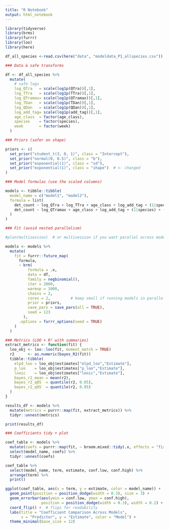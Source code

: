 ```yaml
---
title: "R Notebook"
output: html_notebook
---
```



```r

library(tidyverse)
library(brms)
library(furrr)
library(loo)
library(here)

```

```r
df_all_species <-read.csv(here("data", "modeldata_P1_allspecies.csv"))
```

```r
### Data & safe transforms

df <- df_all_species %>%
  mutate(
    # safe logs
    log_QTra   = scale(log1p(QTra))[,1],
    log_TTra   = scale(log1p(TTra))[,1],
    log_QTramax= scale(log1p(QTramax))[,1],
    log_TDan   = scale(log1p(TDan))[,1],
    log_QDan   = scale(log1p(QDan))[,1],
    log_add_tag= scale(log1p(add_tag))[,1],
    age_class  = factor(age_class),
    species    = factor(species),
    week       = factor(week)
  )
```


```r
### Priors (safer on shape)

priors <- c(
  set_prior("student_t(3, 0, 1)", class = "Intercept"),
  set_prior("normal(0, 0.5)", class = "b"),
  set_prior("exponential(1)", class = "sd"),
  set_prior("exponential(1)", class = "shape")  # <- changed
)
```

```r
### Model formulas (use the scaled columns)

models <- tibble::tibble(
  model_name = c("model1", "model2"),
  formula = list(
    det_count ~ log_QTra + log_TTra + age_class + log_add_tag + (1|species) + (1|week),
    det_count ~ log_QTramax + age_class + log_add_tag + (1|species) + (1|week) + log_TDan + log_QDan
  )
)
```


```r
### Fit (avoid nested parallelism)

#plan(multisession)  # or multisession if you want parallel across models

models <- models %>%
  mutate(
    fit = furrr::future_map(
      formula,
      ~ brm(
          formula = .x,
          data = df,
          family = negbinomial(),
          iter = 2000,
          warmup = 1000,
          chains = 2,
          cores = 2,         # keep small if running models in parallel
          prior = priors,
          save_pars = save_pars(all = TRUE),
          seed = 123
        ),
      .options = furrr_options(seed = TRUE)
    )
  )
```

```r
### Metrics (LOO + R² with summaries)
extract_metrics <- function(fit) {
  loo_obj <- loo::loo(fit, moment_match = TRUE)
  r2      <- as.numeric(bayes_R2(fit))
  tibble::tibble(
    elpd_loo = loo_obj$estimates["elpd_loo","Estimate"],
    p_loo    = loo_obj$estimates["p_loo","Estimate"],
    looic    = loo_obj$estimates["looic","Estimate"],
    bayes_r2_mean = mean(r2),
    bayes_r2_q05  = quantile(r2, 0.05),
    bayes_r2_q95  = quantile(r2, 0.95)
  )
}

results_df <- models %>%
  mutate(metrics = purrr::map(fit, extract_metrics)) %>%
  tidyr::unnest(metrics)

print(results_df)
```

```r
### Coefficients tidy + plot

coef_table <- models %>%
  mutate(coefs = purrr::map(fit, ~ broom.mixed::tidy(.x, effects = "fixed", conf.int = TRUE))) %>%
  select(model_name, coefs) %>%
  tidyr::unnest(coefs)

coef_table %>%
  select(model_name, term, estimate, conf.low, conf.high) %>%
  arrange(term) %>%
  print()

ggplot(coef_table, aes(x = term, y = estimate, color = model_name)) +
  geom_point(position = position_dodge(width = 0.3), size = 3) +
  geom_errorbar(aes(ymin = conf.low, ymax = conf.high),
                position = position_dodge(width = 0.3), width = 0.2) +
  coord_flip() +  # flips for readability
  labs(title = "Coefficient Comparison Across Models",
       x = "Predictor", y = "Estimate", color = "Model") +
  theme_minimal(base_size = 12)
```

